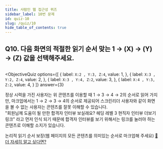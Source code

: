 ```yaml
---
title: 사람인 웹 접근성 퀴즈
sidebar_label: 10번 문제
id: quiz-10
slug: /quiz/10
hide_table_of_contents: true
---
```


## Q10. 다음 화면의 적절한 읽기 순서 맞는  1 → (X) → (Y) → (Z) 값을 선택해주세요. 


<FigureBox>
  <img src={useBaseUrl("/img/a11y/quiz-dir.jpg")} alt="" />
</FigureBox>


<ObjectiveQuiz
  options={[
    {
      label: `X:2 , Y:3, Z:4`,
      value: 1,
    },
    {
      label: `X:3 , Y:2, Z:4`,
      value: 2,
    },
    {
      label: `X:3 , Y:4, Z:2`,
      value: 3,
    },
    {
      label: `X:4 , Y:3, Z:2`,
      value: 4,
    }
  ]}
  answer={3}
> 
  <Correct>
    <p>정상 시력을 가진 사용자는 위 콘텐츠를 이용할 때 1 → 3 → 4 → 2의 순서로 읽어 가지만, 마크업에서는 1 → 2 → 3 → 4의 순서로 제공되어 스크린리더 사용자와 같이 화면을 볼 수 없는 사용자는 콘텐츠를 잘못 이해할 수 있습니다.<br />
     "회원님께 도움이 될 만한 합격자 인터뷰 보실래요? 헤딩 레벨 3 현직자 인터뷰 더보기 링크" 라고 먼저 인식 되기 때문에 합격자 인터뷰를 보기 위해서는 링크를 눌러야 하는 콘텐츠로 이해할 소지가 있습니다.
    </p>
  </Correct>
  논리적 읽기 순서 보장(웹 페이지의 모든 콘텐츠를 의미있는 순서로 마크업해 주세요)
  <a href="https://sri-fe1.notion.site/f6b99493d397429b8ab64e4aca5189f4">
    🔎 더 자세히 알고 싶다면?
  </a>
  
</ObjectiveQuiz>